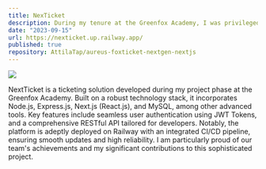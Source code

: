 ```yaml
---
title: NexTicket
description: During my tenure at the Greenfox Academy, I was privileged to be part of the nextGen team, where we collaboratively developed NexTicket, a ticketing solution akin to industry giants like Ticketmaster.
date: "2023-09-15"
url: https://nexticket.up.railway.app/
published: true
repository: AttilaTap/aureus-foxticket-nextgen-nextjs
---
```



[![](https://portfolio-attila-tapai.vercel.app/NexTicket.png)](https://nexticket.up.railway.app/)

NextTicket is a ticketing solution developed during my project phase at the Greenfox Academy. Built on a robust technology stack, it incorporates Node.js, Express.js, Next.js (React.js), and MySQL, among other advanced tools. Key features include seamless user authentication using JWT Tokens, and a comprehensive RESTful API tailored for developers. Notably, the platform is adeptly deployed on Railway with an integrated CI/CD pipeline, ensuring smooth updates and high reliability. I am particularly proud of our team's achievements and my significant contributions to this sophisticated project.
